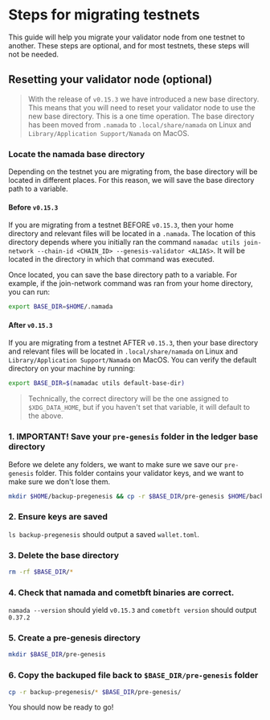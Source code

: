 # Steps for migrating testnets

This guide will help you migrate your validator node from one testnet to another. These steps are optional, and for most testnets, these steps will not be needed.

## Resetting your validator node (optional)


> With the release of `v0.15.3` we have introduced a new base directory. This means that you will need to reset your validator node to use the new base directory. This is a one time operation.
>The base directory has been moved from `.namada` to `.local/share/namada` on Linux and `Library/Application Support/Namada` on MacOS.


### Locate the namada base directory

Depending on the testnet you are migrating from, the base directory will be located in different places.
For this reason, we will save the base directory path to a variable.

#### Before `v0.15.3`
If you are migrating from a testnet BEFORE `v0.15.3`, then your home directory and relevant files will be located in a `.namada`. The location of this directory depends where you initially ran the command `namadac utils join-network --chain-id <CHAIN_ID> --genesis-validator <ALIAS>`. It will be located in the directory in which that command was executed.

Once located, you can save the base directory path to a variable. For example, if the join-network command was ran from your home directory, you can run:
```bash copy
export BASE_DIR=$HOME/.namada
```

#### After `v0.15.3`
If you are migrating from a testnet AFTER `v0.15.3`, then your base directory and relevant files will be located in `.local/share/namada` on Linux and `Library/Application Support/Namada` on MacOS. You can verify the default directory on your machine by running:
```bash copy
export BASE_DIR=$(namadac utils default-base-dir)
```


>Technically, the correct directory will be the one assigned to `$XDG_DATA_HOME`, but if you haven't set that variable, it will default to the above.


### 1. IMPORTANT! Save your `pre-genesis` folder in the ledger base directory

Before we delete any folders, we want to make sure we save our `pre-genesis` folder. This folder contains your validator keys, and we want to make sure we don't lose them.

```bash copy
mkdir $HOME/backup-pregenesis && cp -r $BASE_DIR/pre-genesis $HOME/backup-pregenesis/
```

### 2. **Ensure keys are saved**

`ls backup-pregenesis` should output a saved `wallet.toml`.

### 3. Delete the base directory

```bash copy
rm -rf $BASE_DIR/*
```

### 4. Check that namada and cometbft binaries are correct. 

`namada --version` should yield `v0.15.3` and `cometbft version` should output `0.37.2`



### 5. Create a pre-genesis directory

```bash copy
mkdir $BASE_DIR/pre-genesis
```

### 6. Copy the backuped file back to `$BASE_DIR/pre-genesis` folder
```bash copy
cp -r backup-pregenesis/* $BASE_DIR/pre-genesis/
```

You should now be ready to go!